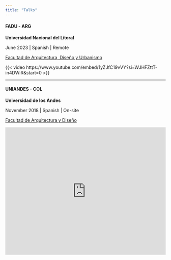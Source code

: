 ```yaml
---
title: "Talks"
---
```


#### FADU - ARG

**Universidad Nacional del Litoral**

June 2023   |   Spanish |   Remote

[Facultad de Arquitectura, Diseño y Urbanismo](https://www.fadu.unl.edu.ar/)

{{< video https://www.youtube.com/embed/1yZJfC19vVY?si=WJHFZttT-in4DWiR&amp;start=0 >}}

_______

#### UNIANDES - COL

**Universidad de los Andes**

November 2018   |   Spanish |   On-site

[Facultad de Arquitectura y Diseño](https://arqdis.uniandes.edu.co/)

<iframe src="https://player.vimeo.com/video/224347341?h=b81186087a" width="100%" height="400" frameborder="0" allow="autoplay; fullscreen; picture-in-picture" allowfullscreen></iframe>
